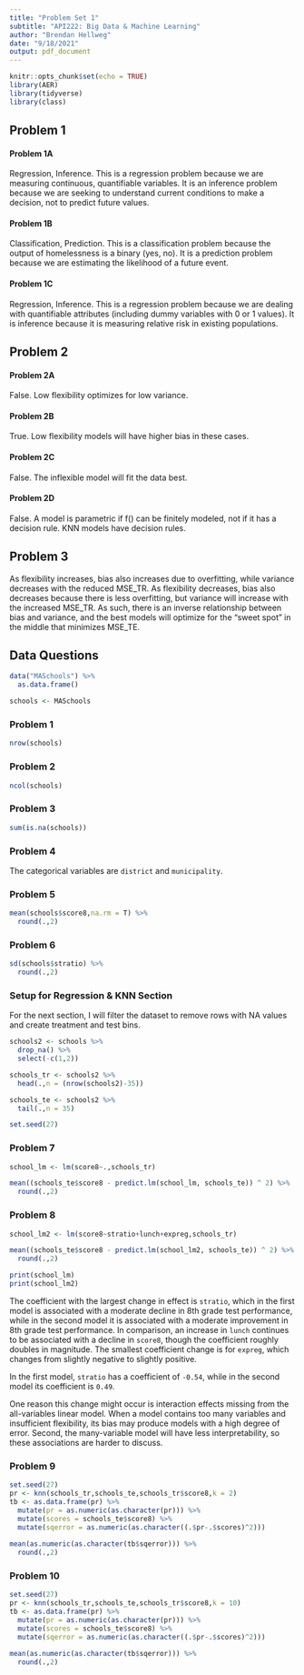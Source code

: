 ```yaml
---
title: "Problem Set 1"
subtitle: "API222: Big Data & Machine Learning"
author: "Brendan Hellweg"
date: "9/18/2021"
output: pdf_document
---
```


```r
knitr::opts_chunk$set(echo = TRUE)
library(AER)
library(tidyverse)
library(class)
```

## Problem 1

#### Problem 1A
Regression, Inference. This is a regression problem because we are measuring continuous, quantifiable variables. It is an inference problem because we are seeking to understand current conditions to make a decision, not to predict future values.

#### Problem 1B
Classification, Prediction. This is a classification problem because the output of homelessness is a binary (yes, no). It is a prediction problem because we are estimating the likelihood of a future event.

#### Problem 1C
Regression, Inference. This is a regression problem because we are dealing with quantifiable attributes (including dummy variables with 0 or 1 values). It is inference because it is measuring relative risk in existing populations.

## Problem 2

#### Problem 2A
False. Low flexibility optimizes for low variance.

#### Problem 2B
True. Low flexibility models will have higher bias in these cases.

#### Problem 2C
False. The inflexible model will fit the data best.

#### Problem 2D
False. A model is parametric if f() can be finitely modeled, not if it has a decision rule. KNN models have decision rules.

## Problem 3
As flexibility increases, bias also increases due to overfitting, while variance decreases with the reduced MSE_TR. As flexibility decreases, bias also decreases because there is less overfitting, but variance will increase with the increased MSE_TR. As such, there is an inverse relationship between bias and variance, and the best models will optimize for the "sweet spot" in the middle that minimizes MSE_TE. 

\newpage

## Data Questions

```r
data("MASchools") %>% 
  as.data.frame()

schools <- MASchools
```

### Problem 1
```r
nrow(schools)
```

### Problem 2
```r
ncol(schools)
```

### Problem 3
```r
sum(is.na(schools))
```

### Problem 4
The categorical variables are `district` and `municipality`.

### Problem 5
```r
mean(schools$score8,na.rm = T) %>% 
  round(.,2)
```

### Problem 6
```r
sd(schools$stratio) %>% 
  round(.,2)
```

### Setup for Regression & KNN Section
For the next section, I will filter the dataset to remove rows with NA values and create treatment and test bins.

```r
schools2 <- schools %>% 
  drop_na() %>% 
  select(-c(1,2))

schools_tr <- schools2 %>% 
  head(.,n = (nrow(schools2)-35))

schools_te <- schools2 %>% 
  tail(.,n = 35)

set.seed(27)
```

### Problem 7
```r
school_lm <- lm(score8~.,schools_tr)

mean((schools_te$score8 - predict.lm(school_lm, schools_te)) ^ 2) %>% 
  round(.,2)
```

### Problem 8
```r
school_lm2 <- lm(score8~stratio+lunch+expreg,schools_tr)

mean((schools_te$score8 - predict.lm(school_lm2, schools_te)) ^ 2) %>% 
  round(.,2)
```

```r
print(school_lm)
print(school_lm2)
```

The coefficient with the largest change in effect is `stratio`, which in the first model is associated with a moderate decline in 8th grade test performance, while in the second model it is associated with a moderate improvement in 8th grade test performance. In comparison, an increase in `lunch` continues to be associated with a decline in `score8`, though the coefficient roughly doubles in magnitude. The smallest coefficient change is for `expreg`, which changes from slightly negative to slightly positive.

In the first model, `stratio` has a coefficient of `-0.54`, while in the second model its coefficient is `0.49`.

One reason this change might occur is interaction effects missing from the all-variables linear model. When a model contains too many variables and insufficient flexibility, its bias may produce models with a high degree of error. Second, the many-variable model will have less interpretability, so these associations are harder to discuss.

### Problem 9
```r
set.seed(27)
pr <- knn(schools_tr,schools_te,schools_tr$score8,k = 2)
tb <- as.data.frame(pr) %>% 
  mutate(pr = as.numeric(as.character(pr))) %>% 
  mutate(scores = schools_te$score8) %>% 
  mutate(sqerror = as.numeric(as.character((.$pr-.$scores)^2))) 
 
mean(as.numeric(as.character(tb$sqerror))) %>% 
  round(.,2)
```

### Problem 10
```r
set.seed(27)
pr <- knn(schools_tr,schools_te,schools_tr$score8,k = 10)
tb <- as.data.frame(pr) %>% 
  mutate(pr = as.numeric(as.character(pr))) %>% 
  mutate(scores = schools_te$score8) %>% 
  mutate(sqerror = as.numeric(as.character((.$pr-.$scores)^2))) 
 
mean(as.numeric(as.character(tb$sqerror))) %>% 
  round(.,2)
```